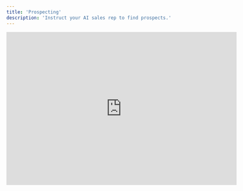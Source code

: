 ```yaml
---
title: 'Prospecting'
description: 'Instruct your AI sales rep to find prospects.'
---
```


<iframe width="600" height="400" src="https://www.youtube.com/embed/OU2glVOcyWs" title="YouTube video player" frameborder="0" allow="accelerometer; autoplay; clipboard-write; encrypted-media; gyroscope; picture-in-picture" allowfullscreen />


## AI Prospecting

<img
  style={{ borderRadius: '0.5rem' }}
  src="https://cdn.playmakerdev.com/images/docs/select-lead-source-ai.jpg"
/>


### Company + Lead Criteria

Search for companies based on fixed criteria, like industries, location, and size.

Use the `+ Fields` button to add new lead search criteria.

As you modify these parameters, check the estimated company count to make sure your criteria is not too specific to yield results.

<img
  style={{ borderRadius: '0.5rem' }}
  src="https://cdn.playmakerdev.com/images/docs/company-criteria.jpg"
/>


### Qualifiers

Qualifiers are true or false statements that Playmaker will answer about your prospect company by searching the web.

Example Use Cases:
- "This company sells to businesses" 
- "This company has a careers page on their website"

<img
  style={{ borderRadius: '0.5rem' }}
  src="https://cdn.playmakerdev.com/images/docs/qualifiers.jpg"
/>


### Target Persona

Target personas help your AI rep narrow down your leads to ensure they're a fit specific for your product.

Example Use Cases:
- Filter leads to just those who would have purchasing power for my product.
- Filter leads to just those who might be direct users of my product.

<img
  style={{ borderRadius: '0.5rem' }}
  src="https://cdn.playmakerdev.com/images/docs/personas.jpg"
/>

---

## Import Leads

<img
  style={{ borderRadius: '0.5rem' }}
  src="https://cdn.playmakerdev.com/images/docs/select-lead-source-import-leads.jpg"
/>

Import existing email addresses to enroll in this Play.

Once imported, Playmaker will qualify the lead by researching more information on the company and validating the email address.

Successfully qualified imported leads will move forward in the Play, and unqualified imported leads will be marked 'skipped'.


---

## Import Companies

<img
  style={{ borderRadius: '0.5rem' }}
  src="https://cdn.playmakerdev.com/images/docs/select-lead-source-import-companies.jpg"
/>

Import companies for this Play to search for contacts within.

Once imported, Playmaker will research more information on this company, then search for contacts using the Lead Criteria provided.



## Next Steps:

<CardGroup cols={2}>
  <Card
    title="Outreach"
    icon="pen"
    href="/plays/outreach"
  >
    Customize how your AI sales rep writes email sequences.
  </Card>
  <Card
    title="Enable a Play"
    icon="toggle-on"
    href="/launch/start"
  >
    Start finding leads and sending outreach.
  </Card>
</CardGroup>
